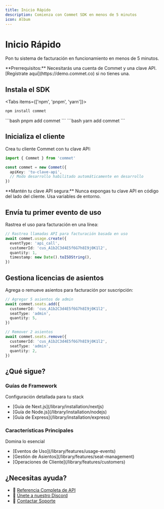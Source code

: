 ```yaml
---
title: Inicio Rápido
description: Comienza con Commet SDK en menos de 5 minutos
icon: Album
---
```



# Inicio Rápido

Pon tu sistema de facturación en funcionamiento en menos de 5 minutos.

<Callout type="info">
**Prerrequisitos:** Necesitarás una cuenta de Commet y una clave API. [Regístrate aquí](https://demo.commet.co) si no tienes una.
</Callout>

<Steps>
<Step>

## Instala el SDK

<Tabs items={['npm', 'pnpm', 'yarn']}>
<Tab value="npm">
```bash
npm install commet
```
</Tab>
<Tab value="pnpm">
```bash
pnpm add commet
```
</Tab>
<Tab value="yarn">
```bash
yarn add commet
```
</Tab>
</Tabs>

</Step>

<Step>

## Inicializa el cliente

Crea tu cliente Commet con tu clave API:

```typescript
import { Commet } from 'commet'

const commet = new Commet({
  apiKey: 'tu-clave-api',
  // Modo desarrollo habilitado automáticamente en desarrollo
})
```

<Callout type="warn">
**Mantén tu clave API segura:** Nunca expongas tu clave API en código del lado del cliente. Usa variables de entorno.
</Callout>

</Step>

<Step>

## Envía tu primer evento de uso

Rastrea el uso para facturación en una línea:

```typescript
// Rastrea llamadas API para facturación basada en uso
await commet.usage.create({
  eventType: 'api_call',
  customerId: 'cus_A1b2C3d4E5f6G7h8I9j0K1l2',
  quantity: 1,
  timestamp: new Date().toISOString(),
})
```

</Step>

<Step>

## Gestiona licencias de asientos

Agrega o remueve asientos para facturación por suscripción:

```typescript
// Agregar 5 asientos de admin
await commet.seats.add({
  customerId: 'cus_A1b2C3d4E5f6G7h8I9j0K1l2',
  seatType: 'admin',
  quantity: 5,
})

// Remover 2 asientos
await commet.seats.remove({
  customerId: 'cus_A1b2C3d4E5f6G7h8I9j0K1l2', 
  seatType: 'admin',
  quantity: 2,
})
```

</Step>
</Steps>

## ¿Qué sigue?

<div className="grid grid-cols-1 md:grid-cols-2 gap-4">
  <div className="border rounded-lg p-4">
    <h3 className="font-semibold mt-0">Guías de Framework</h3>
    <p className="text-sm text-muted-foreground mb-3">Configuración detallada para tu stack</p>
    <ul className="text-sm space-y-1">
      <li>[Guía de Next.js](/library/installation/nextjs)</li>
      <li>[Guía de Node.js](/library/installation/nodejs)</li>
      <li>[Guía de Express](/library/installation/express)</li>
    </ul>
  </div>
  
  <div className="border rounded-lg p-4">
    <h3 className="font-semibold mt-0">Características Principales</h3>
    <p className="text-sm text-muted-foreground">Domina lo esencial</p>
    <ul className="text-sm space-y-1">
      <li>[Eventos de Uso](/library/features/usage-events)</li>
      <li>[Gestión de Asientos](/library/features/seat-management)</li>
      <li>[Operaciones de Cliente](/library/features/customers)</li>
    </ul>
  </div>
</div>

## ¿Necesitas ayuda?

- 📖 [Referencia Completa de API](/api-reference)
- 💬 [Únete a nuestro Discord](https://discord.gg/commet)
- 📧 [Contactar Soporte](mailto:support@commet.co)
